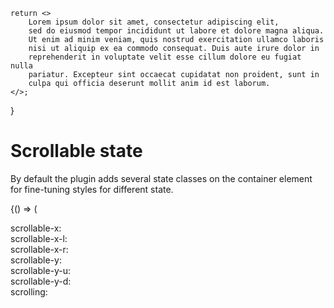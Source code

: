    return <>
        Lorem ipsum dolor sit amet, consectetur adipiscing elit,
        sed do eiusmod tempor incididunt ut labore et dolore magna aliqua.
        Ut enim ad minim veniam, quis nostrud exercitation ullamco laboris
        nisi ut aliquip ex ea commodo consequat. Duis aute irure dolor in
        reprehenderit in voluptate velit esse cillum dolore eu fugiat nulla
        pariatur. Excepteur sint occaecat cupidatat non proident, sunt in
        culpa qui officia deserunt mollit anim id est laborum.
    </>;
}

<Module name="jq-scrollable" />

# Scrollable state

By default the plugin adds several state classes on the container element for fine-tuning styles for different state.

<Inline>
{() => (
    <DemoBlock id="demo-amswv" scrollable="auto" style={{ overflow: 'hidden' }}>
        <div scrollable-target="" style={{ opacity: 0.1 }}>
            <p><Lipsum /></p>
            <p><Lipsum /></p>
            <p><Lipsum /></p>
            <p><Lipsum /></p>
        </div>
        <div style={{ position: 'absolute', left: 0, top: 0, backgroundColor: 'var(--color-background)', padding: '0.5em 1em' }}>
            <div data-amswv="scrollable-x">scrollable-x: </div>
            <div data-amswv="scrollable-x">scrollable-x-l: </div>
            <div data-amswv="scrollable-x">scrollable-x-r: </div>
            <div data-amswv="scrollable-y">scrollable-y: </div>
            <div data-amswv="scrollable-y-u">scrollable-y-u: </div>
            <div data-amswv="scrollable-y-d">scrollable-y-d: </div>
            <div data-amswv="scrolling">scrolling: </div>
        </div>
        <style children={`
            [data-amswv]:after { content: 'off' }
            #demo-amswv.scrollable-x [data-amswv="scrollable-x"]:after,
            #demo-amswv.scrollable-x-l [data-amswv="scrollable-x-l"]:after,
            #demo-amswv.scrollable-x-r [data-amswv="scrollable-x-r"]:after,
            #demo-amswv.scrollable-y [data-amswv="scrollable-y"]:after,
            #demo-amswv.scrollable-y-u [data-amswv="scrollable-y-u"]:after,
            #demo-amswv.scrollable-y-d [data-amswv="scrollable-y-d"]:after,
            #demo-amswv.scrolling [data-amswv="scrolling"]:after { content: 'on'; font-weight: bold }
        `} />
    </DemoBlock>
)}
</Inline>

<dl>
    #### `scrollable-x`
    Indicates if the content is scrollable in x-direction.

    #### `scrollable-x-l`
    Indicates if the content is scrollable in x-direction to the left (when [`Scrollable.scrollX`](:) is non-zero).

    #### `scrollable-x-r`
    Indicates if the content is scrollable in x-direction to the right (when [`Scrollable.scrollX`](:) is not at maximum).

    #### `scrollable-y`
    Indicates if the content is scrollable in y-direction.

    #### `scrollable-y-d`
    Indicates if the content is scrollable in y-direction downwards (when [`Scrollable.scrollY`](:) is non-zero).

    #### `scrollable-y-u`
    Indicates if the content is scrollable in y-direction upwards (when [`Scrollable.scrollY`](:) is not at maximum).

    #### `scrolling`
    Whether scrolling is in action.
</dl>

> The name of the CSS classes can be controlled by `scrollableXClass`, `scrollableYClass`, `scrollingClass` options.
